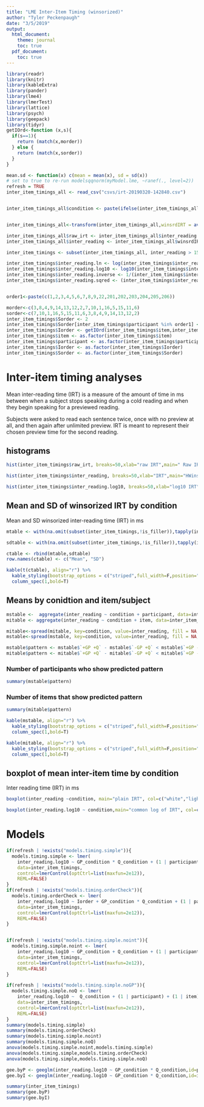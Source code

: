 ```yaml
---
title: "LME Inter-Item Timing (winsorized)"
author: "Tyler Peckenpaugh"
date: "3/5/2019"
output:
  html_document:
    theme: journal
    toc: true
  pdf_document:
    toc: true
---
```


```r
library(readr)
library(knitr)
library(kableExtra)
library(pander)
library(lme4)
library(lmerTest)
library(lattice)
library(psych)
library(geepack)
library(tidyr)
getIOrd<-function (x,s){
  if(s==1){
    return (match(x,morder))
  } else {
    return (match(x,sorder))
  }
}

mean.sd <- function(x) c(mean = mean(x), sd = sd(x))
# set to true to re-run modelsqqnorm(myModel.lme, ~ranef(., level=2))
refresh = TRUE
inter_item_timings_all <- read_csv("csvs/irt-20190320-142840.csv")


inter_item_timings_all$condition <- paste(ifelse(inter_item_timings_all$is_filler,ifelse(inter_item_timings_all$GP_condition,"+PP","-PP"),ifelse(inter_item_timings_all$GP_condition,"+GP","-GP")),ifelse(inter_item_timings_all$Q_condition,"+Q","-Q"))


inter_item_timings_all<-transform(inter_item_timings_all,winsrdIRT = ave(inter_reading,participant,FUN=winsor))

inter_item_timings_all$raw_irt <- inter_item_timings_all$inter_reading
inter_item_timings_all$inter_reading <- inter_item_timings_all$winsrdIRT

inter_item_timings <- subset(inter_item_timings_all, inter_reading > 150 & !is_filler & participant != 206)

inter_item_timings$inter_reading.ln <- log(inter_item_timings$inter_reading)
inter_item_timings$inter_reading.log10 <- log10(inter_item_timings$inter_reading)
inter_item_timings$inter_reading.inverse <- 1/(inter_item_timings$inter_reading)
inter_item_timings$inter_reading.sqred <- (inter_item_timings$inter_reading)^2


order1<-paste(c(1,2,3,4,5,6,7,8,9,22,201,202,203,204,205,206))

morder<-c(3,8,4,9,14,13,12,2,7,10,1,16,5,15,11,6)
sorder<-c(7,10,1,16,5,15,11,6,3,8,4,9,14,13,12,2)
inter_item_timings$Sorder <- 2
inter_item_timings$Sorder[inter_item_timings$participant %in% order1] <- 1
inter_item_timings$Iorder <- getIOrd(inter_item_timings$item,inter_item_timings$Sorder)
inter_item_timings$item <- as.factor(inter_item_timings$item)
inter_item_timings$participant <- as.factor(inter_item_timings$participant)
inter_item_timings$Iorder <- as.factor(inter_item_timings$Iorder)
inter_item_timings$Sorder <- as.factor(inter_item_timings$Sorder)
```

# Inter-item timing analyses

Mean inter-reading time (IRT) is a measure of the amount of time in ms between when a subject stops speaking during a cold reading and when they begin speaking for a previewed reading.

Subjects were asked to read each sentence twice, once with no preview at all, and then again after unlimited preview. IRT is meant to represent their chosen preview time for the second reading.

## histograms
```r
hist(inter_item_timings$raw_irt, breaks=50,xlab="raw IRT",main=" Raw IRT)")

hist(inter_item_timings$inter_reading, breaks=50,xlab="IRT",main="HWinsorized IRT")

hist(inter_item_timings$inter_reading.log10, breaks=50,xlab="log10 IRT",main="Common log of winsorized IRT")
```

## Mean and SD of winsorized IRT by condition

Mean and SD winsorized inter-reading time (IRT) in ms


```r
mtable <- with(na.omit(subset(inter_item_timings,!is_filler)),tapply(inter_reading, condition, mean))

sdtable <- with(na.omit(subset(inter_item_timings,!is_filler)),tapply(inter_reading, condition, sd))

ctable <- rbind(mtable,sdtable)
row.names(ctable) <- c("Mean", "SD")

kable(t(ctable), align="r") %>%
  kable_styling(bootstrap_options = c("striped",full_width=F,position="left")) %>%
  column_spec(1,bold=T)
```
## Means by conidtion and item/subject
```r

mstable <-  aggregate(inter_reading ~ condition + participant, data=inter_item_timings, mean)
mitable <- aggregate(inter_reading ~ condition + item, data=inter_item_timings, mean)

mitable<-spread(mitable, key=condition, value=inter_reading, fill = NA, convert = FALSE)
mstable<-spread(mstable, key=condition, value=inter_reading, fill = NA, convert = FALSE)

mstable$pattern <- mstable$`+GP +Q` - mstable$`-GP +Q` < mstable$`+GP -Q` - mstable$`-GP -Q` 
mitable$pattern <- mitable$`+GP +Q` - mitable$`-GP +Q` < mitable$`+GP -Q` - mitable$`-GP -Q` 
```
### Number of participants who show predicted pattern
```r
summary(mstable$pattern)
```
### Number of items that show predicted pattern
```r
summary(mitable$pattern)
```

```r
kable(mstable, align="r") %>%
  kable_styling(bootstrap_options = c("striped",full_width=F,position="left")) %>%
  column_spec(1,bold=T)
```
```r
kable(mitable, align="r") %>%
  kable_styling(bootstrap_options = c("striped",full_width=F,position="left")) %>%
  column_spec(1,bold=T)
```


## boxplot of mean inter-item time by condition

Inter reading time (IRT) in ms

```r
boxplot(inter_reading ~condition, main="plain IRT", col=c("white","lightgray"),inter_item_timings)

boxplot(inter_reading.log10 ~ condition,main="common log of IRT", col=c("white","lightgray"),inter_item_timings)

```

# Models

```r

if(refresh | !exists("models.timing.simple")){
  models.timing.simple <- lmer(
    inter_reading.log10 ~ GP_condition * Q_condition + (1 | participant) + (1 | item),
    data=inter_item_timings,
    control=lmerControl(optCtrl=list(maxfun=2e12)), 
    REML=FALSE)
}
if(refresh | !exists("models.timing.orderCheck")){
  models.timing.orderCheck <- lmer(
    inter_reading.log10 ~ Iorder + GP_condition * Q_condition + (1 | participant) + (1 | item),
    data=inter_item_timings,
    control=lmerControl(optCtrl=list(maxfun=2e12)), 
    REML=FALSE)
}


if(refresh | !exists("models.timing.simple.noint")){
  models.timing.simple.noint <- lmer(
    inter_reading.log10 ~ GP_condition + Q_condition + (1 | participant) + (1 | item),
    data=inter_item_timings,
    control=lmerControl(optCtrl=list(maxfun=2e12)), 
    REML=FALSE)
}

if(refresh | !exists("models.timing.simple.noGP")){
  models.timing.simple.noQ <- lmer(
    inter_reading.log10 ~  Q_condition + (1 | participant) + (1 | item),
    data=inter_item_timings,
    control=lmerControl(optCtrl=list(maxfun=2e12)), 
    REML=FALSE)
}
summary(models.timing.simple)
summary(models.timing.orderCheck)
summary(models.timing.simple.noint)
summary(models.timing.simple.noQ)
anova(models.timing.simple.noint,models.timing.simple)
anova(models.timing.simple,models.timing.orderCheck)
anova(models.timing.simple,models.timing.simple.noQ)
```
```r
gee.byP <- geeglm(inter_reading.log10 ~ GP_condition * Q_condition,id=participant,data=inter_item_timings)
gee.byI <- geeglm(inter_reading.log10 ~ GP_condition * Q_condition,id=item,data=inter_item_timings)
```
```r
summary(inter_item_timings)
summary(gee.byP)
summary(gee.byI)
```
